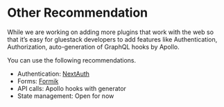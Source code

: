 # Other Recommendation

While we are working on adding more plugins that work with the web so that it’s easy for gluestack developers to add features like Authentication, Authorization, auto-generation of GraphQL hooks by Apollo.

You can use the following recommendations.

- Authentication: [NextAuth](https://next-auth.js.org/)
- Forms: [Formik](https://formik.org/)
- API calls: Apollo hooks with generator
- State management: Open for now
